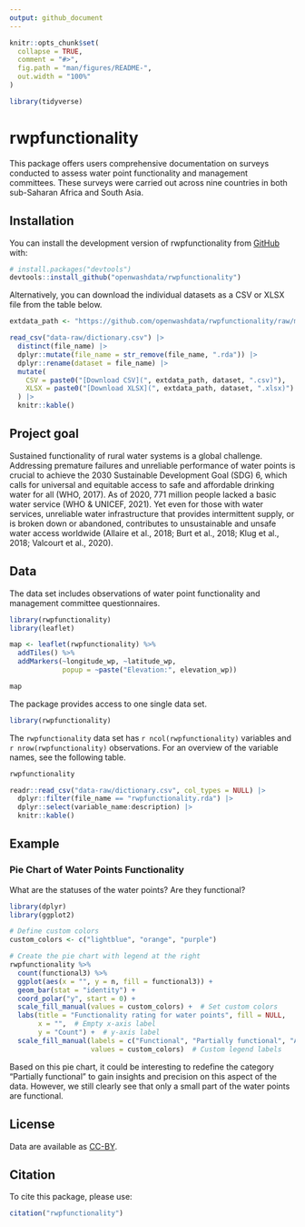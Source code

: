 ```yaml
---
output: github_document
---
```


<!-- README.md is generated from README.Rmd. Please edit that file -->

```r
knitr::opts_chunk$set(
  collapse = TRUE,
  comment = "#>",
  fig.path = "man/figures/README-",
  out.width = "100%"
)

library(tidyverse)
```

# rwpfunctionality

<!-- badges: start -->
<!-- badges: end -->

This package offers users comprehensive documentation on surveys conducted to assess water point functionality and management committees. These surveys were carried out across nine countries in both sub-Saharan Africa and South Asia.

## Installation

You can install the development version of rwpfunctionality from [GitHub](https://github.com/) with:

```r
# install.packages("devtools")
devtools::install_github("openwashdata/rwpfunctionality")
```

Alternatively, you can download the individual datasets as a CSV or XLSX
file from the table below.

```r

extdata_path <- "https://github.com/openwashdata/rwpfunctionality/raw/main/inst/extdata/"

read_csv("data-raw/dictionary.csv") |> 
  distinct(file_name) |> 
  dplyr::mutate(file_name = str_remove(file_name, ".rda")) |> 
  dplyr::rename(dataset = file_name) |> 
  mutate(
    CSV = paste0("[Download CSV](", extdata_path, dataset, ".csv)"),
    XLSX = paste0("[Download XLSX](", extdata_path, dataset, ".xlsx)")
  ) |> 
  knitr::kable()

```

## Project goal

Sustained functionality of rural water systems is a global challenge. Addressing premature failures and unreliable performance of water points is crucial to achieve the 2030 Sustainable Development Goal (SDG) 6, which calls for universal and equitable access to safe and affordable drinking water for all (WHO, 2017). As of 2020, 771 million people lacked a basic water service (WHO & UNICEF, 2021). Yet even for those with water services, unreliable water infrastructure that provides intermittent supply, or is broken down or abandoned, contributes to unsustainable and unsafe water access worldwide (Allaire et al., 2018; Burt et al., 2018; Klug et al., 2018; Valcourt et al., 2020).


## Data

The data set includes observations of water point functionality and management committee questionnaires.

```r
library(rwpfunctionality)
library(leaflet)

map <- leaflet(rwpfunctionality) %>%
  addTiles() %>%
  addMarkers(~longitude_wp, ~latitude_wp,
             popup = ~paste("Elevation:", elevation_wp))

map
```

The package provides access to one single data set.

```r
library(rwpfunctionality)
```

The `rwpfunctionality` data set has `r ncol(rwpfunctionality)`
variables and `r nrow(rwpfunctionality)` observations. For an overview
of the variable names, see the following table.

```r
rwpfunctionality
```

```r
readr::read_csv("data-raw/dictionary.csv", col_types = NULL) |> 
  dplyr::filter(file_name == "rwpfunctionality.rda") |> 
  dplyr::select(variable_name:description) |> 
  knitr::kable()
```

## Example

### Pie Chart of Water Points Functionality

What are the statuses of the water points? Are they functional?

```r

library(dplyr)
library(ggplot2)

# Define custom colors
custom_colors <- c("lightblue", "orange", "purple")

# Create the pie chart with legend at the right
rwpfunctionality %>%
  count(functional3) %>%
  ggplot(aes(x = "", y = n, fill = functional3)) +
  geom_bar(stat = "identity") +
  coord_polar("y", start = 0) +
  scale_fill_manual(values = custom_colors) +  # Set custom colors
  labs(title = "Functionality rating for water points", fill = NULL,
       x = "",  # Empty x-axis label
       y = "Count") +  # y-axis label
  scale_fill_manual(labels = c("Functional", "Partially functional", "Abandoned or not functional"),
                    values = custom_colors)  # Custom legend labels


```
Based on this pie chart, it could be interesting to redefine the category "Partially functional" to gain insights and precision on this aspect of the data. However, we still clearly see that only a small part of the water points are functional.

## License

Data are available as 
[CC-BY](https://github.com/openwashdata/rwpfunctionality/LICENSE.md).

## Citation

To cite this package, please use:

```r
citation("rwpfunctionality")
```


